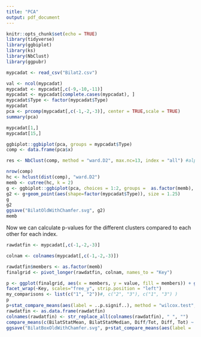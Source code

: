 ```yaml
---
title: "PCA"
output: pdf_document
---
```


```r
knitr::opts_chunk$set(echo = TRUE)
library(tidyverse)
library(ggbiplot)
library(ks)
library(NbClust)
library(ggpubr)
```


```r
mypcadat <- read_csv("Bilat2.csv")
```

```r
val <- ncol(mypcadat)
mypcadat <- mypcadat[,c(-9,-10,-11)]
mypcadat <- mypcadat[complete.cases(mypcadat), ]
mypcadat$Type <- factor(mypcadat$Type)
mypcadat
pca <- prcomp(mypcadat[,c(-1,-2,-3)], center = TRUE,scale = TRUE)
summary(pca)
```

```r
mypcadat[1,]
mypcadat[15,]
```

```r
ggbiplot::ggbiplot(pca, groups = mypcadat$Type)
comp <- data.frame(pca$x)
```
 

```r
res <- NbClust(comp, method = "ward.D2", max.nc=13, index = "all") #alpha value
```




```r
nrow(comp)
hc <- hclust(dist(comp), "ward.D2")
memb <- cutree(hc, k = 2)
g <- ggbiplot::ggbiplot(pca, choices = 1:2, groups =  as.factor(memb), ellipse = TRUE, ellipse.prob = 0.9) + xlim(-3.5,3.5)
g2 <- g+geom_point(aes(shape=factor(mypcadat$Type)), size = 1.25)
g
g2
ggsave("BilatOldWithChamfer.svg", g2)
memb
```
Now we can calculate p-values for the different clusters compared to each other for each index. 

```r
rawdatfin <- mypcadat[,c(-1,-2,-3)]

colnam <- colnames(mypcadat[,c(-1,-2,-3)])

rawdatfin$members <- as.factor(memb)
finalgrid <- pivot_longer(rawdatfin, colnam, names_to = "Key")
```

```r
p <- ggplot(finalgrid, aes(x = members, y = value, fill = members)) + geom_boxplot() +
facet_wrap(~Key, scales="free_y", strip.position = "left")
my_comparisons <- list(c("1", "2"))#, c("2", "3"), c("1", "3") )
p
p+stat_compare_means(aes(label = ..p.signif..), method = "wilcox.test",vjust = 0.4, hjust = -1.1, p.adjust.method = "holm")
rawdatfin <- as.data.frame(rawdatfin)
colnames(rawdatfin) <- str_replace_all(colnames(rawdatfin), " ", "")
compare_means(c(BilatStatMean, BilatStatMedian, Diff/Tot, Diff, Tot) ~ members, comparisons = my_comparisons, method='wilcox.test', data = rawdatfin, p.adjust.method = "holm")
ggsave("BilatBoxOldWithChamfer.svg", p+stat_compare_means(aes(label = ..p.signif..), method = "wilcox.test",vjust = 0.4, hjust = -1.1, p.adjust.method = "holm"))
```

